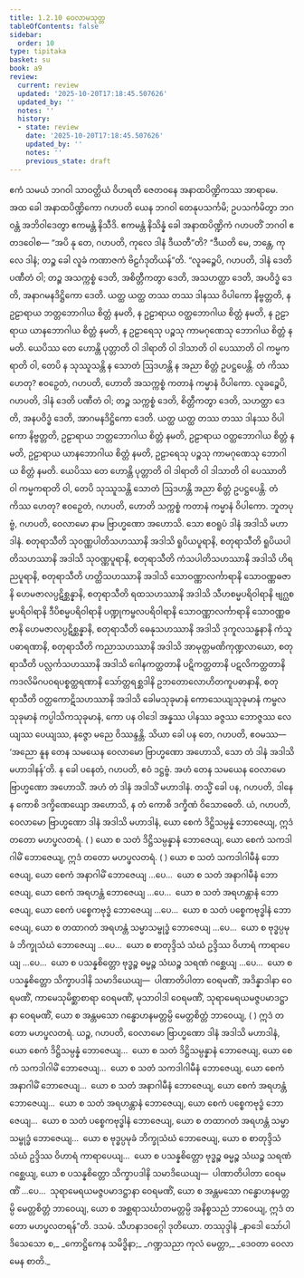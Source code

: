 ```yaml
---
title: 1.2.10 ဝေလာမသုတ္တ
tableOfContents: false
sidebar:
  order: 10
type: tipitaka
basket: su
book: a9
review:
  current: review
  updated: '2025-10-20T17:18:45.507626'
  updated_by: ''
  notes: ''
  history:
  - state: review
    date: '2025-10-20T17:18:45.507626'
    updated_by: ''
    notes: ''
    previous_state: draft
---
```



<DynamicBreadcrumb />


<ReviewStatus review={frontmatter.review} showDetails={true} />

<HypothesisAnnotation frontmatter={frontmatter} />

<Division number="20" book="a9" e="ch" v="17" p="195">

<Paragraph number="166" book="a9">
ဧကံ သမယံ ဘဂဝါ သာဝတ္ထိယံ ဝိဟရတိ ဇေတဝနေ အနာထပိဏ္ဍိကဿ အာရာမေ. အထ ခေါ အနာထပိဏ္ဍိကော ဂဟပတိ ယေန ဘဂဝါ တေနုပသင်္ကမိ; ဥပသင်္ကမိတွာ ဘဂဝန္တံ အဘိဝါဒေတွာ ဧကမန္တံ နိသီဒိ. ဧကမန္တံ နိသိန္နံ ခေါ အနာထပိဏ္ဍိကံ ဂဟပတိံ ဘဂဝါ ဧတဒဝေါစ—
</Paragraph>

<Paragraph number="167" book="a9">
“အပိ နု တေ, ဂဟပတိ, ကုလေ ဒါနံ ဒီယတီ”တိ? “ဒီယတိ မေ, ဘန္တေ, ကုလေ ဒါနံ; တဉ္စ ခေါ လူခံ ကဏာဇကံ ဗိဠင်္ဂဒုတိယန်”တိ. “လူခဉ္စေပိ, ဂဟပတိ, ဒါနံ ဒေတိ ပဏီတံ ဝါ; တဉ္စ အသက္ကစ္စံ ဒေတိ, အစိတ္တီကတွာ ဒေတိ, အသဟတ္ထာ ဒေတိ, အပဝိဒ္ဓံ ဒေတိ, အနာဂမနဒိဋ္ဌိကော ဒေတိ. ယတ္ထ ယတ္ထ တဿ တဿ ဒါနဿ ဝိပါကော နိဗ္ဗတ္တတိ, န ဥဠာရာယ ဘတ္တဘောဂါယ စိတ္တံ နမတိ, န ဥဠာရာယ ဝတ္ထဘောဂါယ စိတ္တံ နမတိ, န ဥဠာရာယ ယာနဘောဂါယ စိတ္တံ နမတိ, န ဥဠာရေသု ပဉ္စသု ကာမဂုဏေသု ဘောဂါယ စိတ္တံ နမတိ. ယေပိဿ တေ ဟောန္တိ ပုတ္တာတိ ဝါ ဒါရာတိ ဝါ ဒါသာတိ ဝါ ပေဿာတိ ဝါ ကမ္မကရာတိ ဝါ, တေပိ န သုဿူသန္တိ န သောတံ ဩဒဟန္တိ န အညာ စိတ္တံ ဥပဋ္ဌပေန္တိ. တံ ကိဿ ဟေတု? ဧဝဉှေတံ, ဂဟပတိ, ဟောတိ အသက္ကစ္စံ ကတာနံ ကမ္မာနံ ဝိပါကော.
</Paragraph>

<Paragraph number="168" book="a9">
လူခဉ္စေပိ, ဂဟပတိ, ဒါနံ ဒေတိ ပဏီတံ ဝါ; တဉ္စ သက္ကစ္စံ ဒေတိ, စိတ္တီကတွာ ဒေတိ, သဟတ္ထာ ဒေတိ, အနပဝိဒ္ဓံ ဒေတိ, အာဂမနဒိဋ္ဌိကော ဒေတိ. ယတ္ထ ယတ္ထ တဿ တဿ ဒါနဿ ဝိပါကော နိဗ္ဗတ္တတိ, ဥဠာရာယ ဘတ္တဘောဂါယ စိတ္တံ နမတိ, ဥဠာရာယ ဝတ္ထဘောဂါယ စိတ္တံ နမတိ, ဥဠာရာယ ယာနဘောဂါယ စိတ္တံ နမတိ, ဥဠာရေသု ပဉ္စသု ကာမဂုဏေသု ဘောဂါယ စိတ္တံ နမတိ. ယေပိဿ တေ ဟောန္တိ ပုတ္တာတိ ဝါ ဒါရာတိ ဝါ ဒါသာတိ ဝါ ပေဿာတိ ဝါ ကမ္မကရာတိ ဝါ, တေပိ သုဿူသန္တိ သောတံ ဩဒဟန္တိ အညာ စိတ္တံ ဥပဋ္ဌပေန္တိ. တံ ကိဿ ဟေတု? ဧဝဉှေတံ, ဂဟပတိ, ဟောတိ သက္ကစ္စံ ကတာနံ ကမ္မာနံ ဝိပါကော.
</Paragraph>

<Paragraph number="169" book="a9">
ဘူတပုဗ္ဗံ, ဂဟပတိ, ဝေလာမော နာမ ဗြာဟ္မဏော အဟောသိ. သော ဧဝရူပံ ဒါနံ အဒါသိ မဟာဒါနံ. စတုရာသီတိ သုဝဏ္ဏပါတိသဟဿာနိ အဒါသိ ရူပိယပူရာနိ, စတုရာသီတိ ရူပိယပါတိသဟဿာနိ အဒါသိ သုဝဏ္ဏပူရာနိ, စတုရာသီတိ ကံသပါတိသဟဿာနိ အဒါသိ ဟိရညပူရာနိ, စတုရာသီတိ ဟတ္ထိသဟဿာနိ အဒါသိ သောဝဏ္ဏာလင်္ကာရာနိ သောဝဏ္ဏဓဇာနိ ဟေမဇာလပ္ပဋိစ္ဆန္နာနိ, စတုရာသီတိ ရထသဟဿာနိ အဒါသိ သီဟစမ္မပရိဝါရာနိ ဗျဂ္ဃစမ္မပရိဝါရာနိ ဒီပိစမ္မပရိဝါရာနိ ပဏ္ဍုကမ္ဗလပရိဝါရာနိ သောဝဏ္ဏာလင်္ကာရာနိ သောဝဏ္ဏဓဇာနိ ဟေမဇာလပ္ပဋိစ္ဆန္နာနိ, စတုရာသီတိ ဓေနုသဟဿာနိ အဒါသိ ဒုကူလသန္ဓနာနိ ကံသူပဓာရဏာနိ, စတုရာသီတိ ကညာသဟဿာနိ အဒါသိ အာမုတ္တမဏိကုဏ္ဍလာယော, စတုရာသီတိ ပလ္လင်္ကသဟဿာနိ အဒါသိ ဂေါနကတ္ထတာနိ ပဋိကတ္ထတာနိ ပဋလိကတ္ထတာနိ ကဒလိမိဂပဝရပစ္စတ္ထရဏာနိ သော်တ္တရစ္ဆဒါနိ ဥဘတောလောဟိတကူပဓာနာနိ, စတုရာသီတိ ဝတ္ထကောဋိသဟဿာနိ အဒါသိ ခေါမသုခုမာနံ ကောသေယျသုခုမာနံ ကမ္ဗလသုခုမာနံ ကပ္ပါသိကသုခုမာနံ, ကော ပန ဝါဒေါ အန္နဿ ပါနဿ ခဇ္ဇဿ ဘောဇ္ဇဿ လေယျဿ ပေယျဿ, နဇ္ဇော မညေ ဝိဿန္ဒန္တိ.
</Paragraph>

<Paragraph number="170" book="a9">
သိယာ ခေါ ပန တေ, ဂဟပတိ, ဧဝမဿ—  ‘အညော နူန တေန သမယေန ဝေလာမော ဗြာဟ္မဏော အဟောသိ, သော တံ ဒါနံ အဒါသိ မဟာဒါနန်’တိ. န ခေါ ပနေတံ, ဂဟပတိ, ဧဝံ ဒဋ္ဌဗ္ဗံ. အဟံ တေန သမယေန ဝေလာမော ဗြာဟ္မဏော အဟောသိံ. အဟံ တံ ဒါနံ အဒါသိံ မဟာဒါနံ. တသ္မိံ ခေါ ပန, ဂဟပတိ, ဒါနေ န ကောစိ ဒက္ခိဏေယျော အဟောသိ, န တံ ကောစိ ဒက္ခိဏံ ဝိသောဓေတိ.
</Paragraph>

<Paragraph number="171" book="a9">
ယံ, ဂဟပတိ, ဝေလာမော ဗြာဟ္မဏော ဒါနံ အဒါသိ မဟာဒါနံ, ယော စေကံ ဒိဋ္ဌိသမ္ပန္နံ ဘောဇေယျ, ဣဒံ တတော မဟပ္ဖလတရံ.
</Paragraph>

<Paragraph number="172" book="a9">
( ) ယော စ သတံ ဒိဋ္ဌိသမ္ပန္နာနံ ဘောဇေယျ, ယော စေကံ သကဒါဂါမိံ ဘောဇေယျ, ဣဒံ တတော မဟပ္ဖလတရံ.
</Paragraph>

<Paragraph number="173" book="a9">
( ) ယော စ သတံ သကဒါဂါမီနံ ဘောဇေယျ, ယော စေကံ အနာဂါမိံ ဘောဇေယျ …ပေ…  ယော စ သတံ အနာဂါမီနံ ဘောဇေယျ, ယော စေကံ အရဟန္တံ ဘောဇေယျ …ပေ…  ယော စ သတံ အရဟန္တာနံ ဘောဇေယျ, ယော စေကံ ပစ္စေကဗုဒ္ဓံ ဘောဇေယျ …ပေ…  ယော စ သတံ ပစ္စေကဗုဒ္ဓါနံ ဘောဇေယျ, ယော စ တထာဂတံ အရဟန္တံ သမ္မာသမ္ဗုဒ္ဓံ ဘောဇေယျ …ပေ…  ယော စ ဗုဒ္ဓပ္ပမုခံ ဘိက္ခုသံဃံ ဘောဇေယျ …ပေ…  ယော စ စာတုဒ္ဒိသံ သံဃံ ဥဒ္ဒိဿ ဝိဟာရံ ကာရာပေယျ …ပေ…  ယော စ ပသန္နစိတ္တော ဗုဒ္ဓဉ္စ ဓမ္မဉ္စ သံဃဉ္စ သရဏံ ဂစ္ဆေယျ …ပေ…  ယော စ ပသန္နစိတ္တော သိက္ခာပဒါနိ သမာဒိယေယျ—  ပါဏာတိပါတာ ဝေရမဏိံ, အဒိန္နာဒါနာ ဝေရမဏိံ, ကာမေသုမိစ္ဆာစာရာ ဝေရမဏိံ, မုသာဝါဒါ ဝေရမဏိံ, သုရာမေရယမဇ္ဇပမာဒဋ္ဌာနာ ဝေရမဏိံ, ယော စ အန္တမသော ဂန္ဓောဟနမတ္တမ္ပိ မေတ္တစိတ္တံ ဘာဝေယျ, ( ) ဣဒံ တတော မဟပ္ဖလတရံ.
</Paragraph>

<Paragraph number="174" book="a9">
ယဉ္စ, ဂဟပတိ, ဝေလာမော ဗြာဟ္မဏော ဒါနံ အဒါသိ မဟာဒါနံ, ယော စေကံ ဒိဋ္ဌိသမ္ပန္နံ ဘောဇေယျ…  ယော စ သတံ ဒိဋ္ဌိသမ္ပန္နာနံ ဘောဇေယျ, ယော စေကံ သကဒါဂါမိံ ဘောဇေယျ…  ယော စ သတံ သကဒါဂါမီနံ ဘောဇေယျ, ယော စေကံ အနာဂါမိံ ဘောဇေယျ…  ယော စ သတံ အနာဂါမီနံ ဘောဇေယျ, ယော စေကံ အရဟန္တံ ဘောဇေယျ…  ယော စ သတံ အရဟန္တာနံ ဘောဇေယျ, ယော စေကံ ပစ္စေကဗုဒ္ဓံ ဘောဇေယျ…  ယော စ သတံ ပစ္စေကဗုဒ္ဓါနံ ဘောဇေယျ, ယော စ တထာဂတံ အရဟန္တံ သမ္မာသမ္ဗုဒ္ဓံ ဘောဇေယျ…  ယော စ ဗုဒ္ဓပ္ပမုခံ ဘိက္ခုသံဃံ ဘောဇေယျ, ယော စ စာတုဒ္ဒိသံ သံဃံ ဥဒ္ဒိဿ ဝိဟာရံ ကာရာပေယျ…  ယော စ ပသန္နစိတ္တော ဗုဒ္ဓဉ္စ ဓမ္မဉ္စ သံဃဉ္စ သရဏံ ဂစ္ဆေယျ, ယော စ ပသန္နစိတ္တော သိက္ခာပဒါနိ သမာဒိယေယျ—  ပါဏာတိပါတာ ဝေရမဏိံ …ပေ…  သုရာမေရယမဇ္ဇပမာဒဋ္ဌာနာ ဝေရမဏိံ, ယော စ အန္တမသော ဂန္ဓောဟနမတ္တမ္ပိ မေတ္တစိတ္တံ ဘာဝေယျ, ယော စ အစ္ဆရာသင်္ဃာတမတ္တမ္ပိ အနိစ္စသညံ ဘာဝေယျ, ဣဒံ တတော မဟပ္ဖလတရန်”တိ.

</Paragraph>
</Division>

<Paragraph number="175" type="center" book="a9">
ဒသမံ.



</Paragraph>

<Paragraph number="176" type="center" book="a9">
သီဟနာဒဝဂ္ဂေါ ဒုတိယော.



</Paragraph>

<Paragraph number="177" type="center" book="a9">
တဿုဒ္ဒါနံ


</Paragraph>

<Paragraph number="178" type="verses" book="a9">
_နာဒေါ သော်ပါဒိသေသော စ,_  
_ကောဋ္ဌိကေန သမိဒ္ဓိနာ;_  
_ဂဏ္ဍသညာ ကုလံ မေတ္တာ,_  
_ဒေဝတာ ဝေလာမေန စာတိ._
</Paragraph>